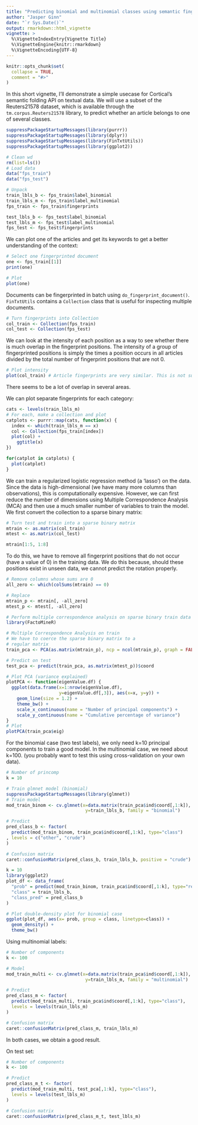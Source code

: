 ```yaml
---
title: "Predicting binomial and multinomial classes using semantic fingerprints, FactoMineR and glmnet"
author: "Jasper Ginn"
date: "`r Sys.Date()`"
output: rmarkdown::html_vignette
vignette: >
  %\VignetteIndexEntry{Vignette Title}
  %\VignetteEngine{knitr::rmarkdown}
  %\VignetteEncoding{UTF-8}
---
```


```r
knitr::opts_chunk$set(
  collapse = TRUE,
  comment = "#>"
)
```

In this short vignette, I'll demonstrate a simple usecase for Cortical's semantic folding API on textual data. We will use a subset of the Reuters21578 dataset, which is available through the `tm.corpus.Reuters21578` library, to predict whether an article belongs to one of several classes.

```r
suppressPackageStartupMessages(library(purrr))
suppressPackageStartupMessages(library(dplyr))
suppressPackageStartupMessages(library(FinTxtUtils))
suppressPackageStartupMessages(library(ggplot2))
```

```r
# Clean wd
rm(list=ls())
# Load data
data("fps_train")
data("fps_test")

# Unpack
train_lbls_b <- fps_train$label_binomial
train_lbls_m <- fps_train$label_multinomial
fps_train <- fps_train$fingerprints

test_lbls_b <- fps_test$label_binomial
test_lbls_m <- fps_test$label_multinomial
fps_test <- fps_test$fingerprints
```

We can plot one of the articles and get its keywords to get a better understanding of the context:

```r
# Select one fingerprinted document
one <- fps_train[[1]]
print(one)
```

```r
# Plot
plot(one)
```

Documents can be fingerprinted in batch using `do_fingerprint_document()`. `FinTxtUtils` contains a `Collection` class that is useful for inspecting multiple documents.

```r
# Turn fingerprints into Collection
col_train <- Collection(fps_train)
col_test <- Collection(fps_test)
```

We can look at the intensity of each position as a way to see whether there is much overlap in the fingerprint positions. The intensity of a group of fingerprinted positions is simply the times a position occurs in all articles divided by the total number of fingerprint positions that are not 0.

```r
# Plot intensity
plot(col_train) # Article fingerprints are very similar. This is not surprising given that we picked out articles about natural resources
```

There seems to be a lot of overlap in several areas. 

We can plot separate fingerprints for each category:

```r
cats <- levels(train_lbls_m)
# For each, make a collection and plot
catplots <- purrr::map(cats, function(x) {
  index <- which(train_lbls_m == x)
  col <- Collection(fps_train[index])
  plot(col) + 
    ggtitle(x)
})

for(catplot in catplots) {
  plot(catplot)
}

```

We can train a regularized logistic regression method (a 'lasso') on the data. Since the data is high-dimensional (we have many more columns than observations), this is computationally expensive. However, we can first reduce the number of dimensions using Multiple Correspondence Analysis (MCA) and then use a much smaller number of variables to train the model. We first convert the collection to a sparse binary matrix:

```r
# Turn test and train into a sparse binary matrix
mtrain <- as.matrix(col_train)
mtest <- as.matrix(col_test)

mtrain[1:5, 1:8]
```

To do this, we have to remove all fingerprint positions that do not occur (have a value of 0) in the training data. We do this because, should these positions exist in unseen data, we cannot predict the rotation properly.

```r
# Remove columns whose sums are 0
all_zero <- which(colSums(mtrain) == 0)

# Replace
mtrain_p <- mtrain[, -all_zero]
mtest_p <- mtest[, -all_zero]

# Perform multiple correspondence analysis on sparse binary train data
library(FactoMineR)

# Multiple Correspondence Analysis on train
# We have to coerce the sparse binary matrix to a
# regular matrix
train_pca <- PCA(as.matrix(mtrain_p), ncp = ncol(mtrain_p), graph = FALSE)

# Predict on test 
test_pca <- predict(train_pca, as.matrix(mtest_p))$coord

# Plot PCA (variance explained)
plotPCA <- function(eigenValue.df) {
  ggplot(data.frame(x=1:nrow(eigenValue.df),
                    y=eigenValue.df[,3]), aes(x=x, y=y)) +
    geom_line(size = 1.2) +
    theme_bw() +
    scale_x_continuous(name = "Number of principal components") +
    scale_y_continuous(name = "Cumulative percentage of variance")
}
# Plot
plotPCA(train_pca$eig)

```

For the binomial case (two test labels), we only need k=10 principal components to train a good model. In the multinomial case, we need about k=100. (you probably want to test this using cross-validation on your own data).

```r
# Number of princomp
k = 10

# Train glmnet model (binomial)
suppressPackageStartupMessages(library(glmnet))
# Train model
mod_train_binom <- cv.glmnet(x=data.matrix(train_pca$ind$coord[,1:k]),
                              y=train_lbls_b, family = "binomial")

# Predict
pred_class_b <- factor(
  predict(mod_train_binom, train_pca$ind$coord[,1:k], type="class")
, levels = c("other", "crude")
)

# Confusion matrix
caret::confusionMatrix(pred_class_b, train_lbls_b, positive = "crude")
```

```r
k = 10
library(ggplot2)
plot_df <- data_frame(
  "prob" = predict(mod_train_binom, train_pca$ind$coord[,1:k], type="response")[,1],
  "class" = train_lbls_b,
  "class_pred" = pred_class_b
)

# Plot double-density plot for binomial case
ggplot(plot_df, aes(x= prob, group = class, linetype=class)) +
  geom_density() +
  theme_bw()
```

Using multinomial labels:

```r
# Number of components
k <- 100

# Model
mod_train_multi <- cv.glmnet(x=data.matrix(train_pca$ind$coord[,1:k]),
                              y=train_lbls_m, family = "multinomial")

# Predict
pred_class_m <- factor(
  predict(mod_train_multi, train_pca$ind$coord[,1:k], type="class"),
  levels = levels(train_lbls_m)
)

# Confusion matrix
caret::confusionMatrix(pred_class_m, train_lbls_m)
```

In both cases, we obtain a good result.

On test set:

```r
# Number of components
k <- 100

# Predict
pred_class_m_t <- factor(
  predict(mod_train_multi, test_pca[,1:k], type="class"),
  levels = levels(test_lbls_m)
)

# Confusion matrix
caret::confusionMatrix(pred_class_m_t, test_lbls_m)
```
